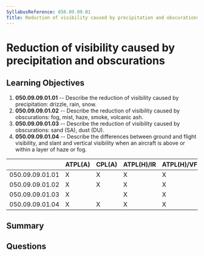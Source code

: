 ```yaml
---
SyllabusReference: 050.09.09.01
Title: Reduction of visibility caused by precipitation and obscurations
---
```


# Reduction of visibility caused by precipitation and obscurations

## Learning Objectives

1. **050.09.09.01.01** -- Describe the reduction of visibility caused by
   precipitation: drizzle, rain, snow.
2. **050.09.09.01.02** -- Describe the reduction of visibility caused by
   obscurations: fog, mist, haze, smoke, volcanic ash.
3. **050.09.09.01.03** -- Describe the reduction of visibility caused by
   obscurations: sand (SA), dust (DU).
4. **050.09.09.01.04** -- Describe the differences between ground and flight
   visibility, and slant and vertical visibility when an aircraft is above or
   within a layer of haze or fog.

|                 | ATPL(A) | CPL(A) | ATPL(H)/IR | ATPL(H)/VFR | CPL(H) | IR  | CBIR(A) |
| --------------- | ------- | ------ | ---------- | ----------- | ------ | --- | ------- |
| 050.09.09.01.01 | X       | X      | X          | X           | X      | X   | X       |
| 050.09.09.01.02 | X       | X      | X          | X           | X      | X   | X       |
| 050.09.09.01.03 | X       |        | X          | X           |        |     |         |
| 050.09.09.01.04 | X       | X      | X          | X           | X      | X   | X       |

## Summary

## Questions
